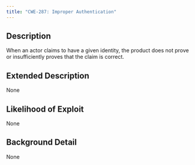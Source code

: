 ```yaml
---
title: "CWE-287: Improper Authentication"
---
```


## Description
When an actor claims to have a given identity, the product does not prove or insufficiently proves that the claim is correct.

## Extended Description
None

## Likelihood of Exploit
None

## Background Detail
None
        